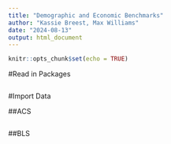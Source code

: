 ```yaml
---
title: "Demographic and Economic Benchmarks"
author: "Kassie Breest, Max Williams"
date: "2024-08-13"
output: html_document
---
```


```r
knitr::opts_chunk$set(echo = TRUE)
```

#Read in Packages

```r

```

#Import Data

##ACS

```r

```

##BLS
```r

```

